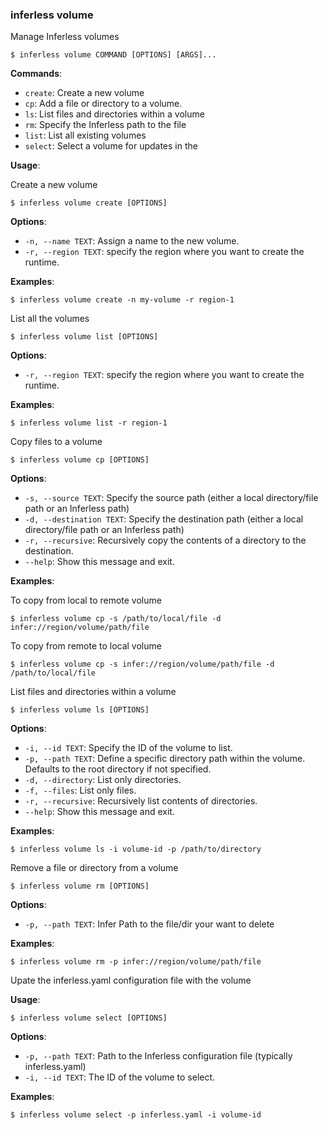 ### inferless volume

Manage Inferless volumes 

```console
$ inferless volume COMMAND [OPTIONS] [ARGS]...
```

**Commands**:

* `create`: Create a new volume
* `cp`: Add a file or directory to a volume.
* `ls`: List files and directories within a volume
* `rm`: Specify the Inferless path to the file 
* `list`: List all existing volumes
* `select`: Select a volume for updates in the


**Usage**:

Create a new volume

```console
$ inferless volume create [OPTIONS]
```

**Options**:

* `-n, --name TEXT`: Assign a name to the new volume.
* `-r, --region TEXT`: specify the region where you want to create the runtime.


**Examples**:
```console
$ inferless volume create -n my-volume -r region-1
```

List all the volumes 

```console
$ inferless volume list [OPTIONS]
```

**Options**:

* `-r, --region TEXT`: specify the region where you want to create the runtime.


**Examples**:
```console
$ inferless volume list -r region-1
```

Copy files to a volume 

```console
$ inferless volume cp [OPTIONS]
```

**Options**:

* `-s, --source TEXT`: Specify the source path (either a local directory/file path or an Inferless path)
* `-d, --destination TEXT`: Specify the destination path (either a local directory/file path or an Inferless path)
* `-r, --recursive`: Recursively copy the contents of a directory to the destination.
* `--help`: Show this message and exit.

**Examples**:

To copy from local to remote volume

```console
$ inferless volume cp -s /path/to/local/file -d infer://region/volume/path/file
```

To copy from remote to local volume

```console
$ inferless volume cp -s infer://region/volume/path/file -d /path/to/local/file
```


List files and directories within a volume

```console
$ inferless volume ls [OPTIONS]
```

**Options**:

* `-i, --id TEXT`: Specify the ID of the volume to list.
* `-p, --path TEXT`: Define a specific directory path within the volume. Defaults to the root directory if not specified.
* `-d, --directory`: List only directories.
* `-f, --files`: List only files.
* `-r, --recursive`: Recursively list contents of directories.
* `--help`: Show this message and exit.


**Examples**:

```console
$ inferless volume ls -i volume-id -p /path/to/directory
```

Remove a file or directory from a volume

```console
$ inferless volume rm [OPTIONS]
```

**Options**:
* `-p, --path TEXT`: Infer Path to the file/dir your want to delete

**Examples**:

```console
$ inferless volume rm -p infer://region/volume/path/file
```

Upate the inferless.yaml configuration file with the volume

**Usage**:

```console
$ inferless volume select [OPTIONS]
```

**Options**:

* `-p, --path TEXT`: Path to the Inferless configuration file (typically inferless.yaml)
* `-i, --id TEXT`: The ID of the volume to select.


**Examples**:

```console
$ inferless volume select -p inferless.yaml -i volume-id
```

